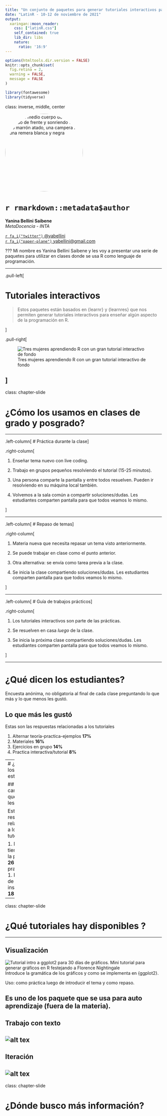 ```yaml
---
title: "Un conjunto de paquetes para generar tutoriales interactivos para enseñar R"
date: "LatinR - 10-12 de noviembre de 2021"
output:
  xaringan::moon_reader:
    css: ["latinR.css"]
    self_contained: true
    lib_dir: libs
    nature:
      ratio: '16:9'
---
```

```r
options(htmltools.dir.version = FALSE)
knitr::opts_chunk$set(
  fig.retina = 2,
  warning = FALSE,
  message = FALSE
)

library(fontawesome)
library(tidyverse)
```
class: inverse, middle, center

<img style="border-radius: 50%;" 
src="yanina_bellini_saibene.jpg"
alt="Foto de medio cuerpo de Yani mirando de frente y sonriendo con el pelo marrón atado, una campera lila y una remera blanca y negra"
width="250px"
/>

# `r rmarkdown::metadata$author` 

**Yanina Bellini Saibene**<br/>
_MetaDocencia - INTA_

[`r fa_i("twitter")` @yabellini](https://twitter.com/yabellini)<br/>
[`r fa_i("paper-plane")` yabellini@gmail.com](mailto:yabellini@gmail.com)<br>

???
Mi nombre es Yanina Bellini Saibene y les voy a presentar una serie de paquetes para utilizar en clases donde se usa R como lenguaje de programación.

---

.pull-left[

# Tutoriales interactivos

> Estos paquetes están basados en {learnr} y {learnres} que nos permiten generar tutoriales interactivos para enseñar algún aspecto de la programación en R.



] <!--end of pull left -->

.pull-right[

![Tres mujeres aprendiendo R con un gran tutorial interactivo de fondo](tutoriales.png)

] <!--end of pull right -->
---

class: chapter-slide

# ¿Cómo los usamos en clases de grado y posgrado?

---


.left-column[
# Práctica durante la clase
] <!--end of left column -->

.right-column[

1. Enseñar tema nuevo con live coding.

1. Trabajo en grupos pequeños resolviendo el tutorial (15-25 minutos).  

1. Una persona comparte la pantalla y entre todos resuelven.  Pueden ir resolviendo en su máquina local también.

1. Volvemos a la sala común a compartir soluciones/dudas. Les estudiantes comparten pantalla para que todos veamos lo mismo.


] <!--end of right column -->

---

.left-column[
# Repaso de temas
] <!--end of left column -->

.right-column[

1. Materia nueva que necesita repasar un tema visto anteriormente.

1. Se puede trabajar en clase como el punto anterior.  

1. Otra alternativa: se envía como tarea previa a la clase. 

1. Se inicia la clase compartiendo soluciones/dudas. Les estudiantes comparten pantalla para que todos veamos lo mismo.


] <!--end of right column -->

---

.left-column[
# Guía de trabajos prácticos
] <!--end of left column -->

.right-column[

1. Los tutoriales interactivos son parte de las prácticas.

1. Se resuelven en casa _luego_ de la clase.  

1. Se inicia la próxima clase compartiendo soluciones/dudas. Les estudiantes comparten pantalla para que todos veamos lo mismo.


] <!--end of right column -->


---

# ¿Qué dicen los estudiantes?

Encuesta anónima, no obligatoria al final de cada clase preguntando lo que más y lo que menos les gustó. 

## Lo que más les gustó 

Estas son las respuestas relacionadas a los tutoriales

1. Alternar teoría-practica-ejemplos    __17%__
1. Materiales   __16%__
1. Ejercicios en grupo    __14%__
1. Practica interactiva/tutorial    __8%__

---
# ¿Qué dicen los estudiantes?

## Lo que cambiarían/lo que menos les gustó

Estas son las respuestas relacionadas a los tutoriales

1. Más tiempo para la práctica __26%__
1. Más practica __24%__
1. Problemas de instalación __18%__


---

class: chapter-slide

# ¿Qué tutoriales hay disponibles ?

---

## Visualización

![Tutorial intro a ggplot2 para 30 días de gráficos. Mini tutorial para generar gráficos en R festejando a Florence Nightingale](Visualizacion.png)
<br/> Introduce la gramática de los gráficos y como se implementa en {ggplot2}.  

Uso: como práctica luego de introducir el tema y como repaso.

Es uno de los paquete que se usa para auto aprendizaje (fuera de la materia).
---

## Trabajo con texto 

![alt tex](textmining.png)
---

## Iteración

![alt tex](Iteracion.png)
---

class: chapter-slide

# ¿Dónde busco más información?

